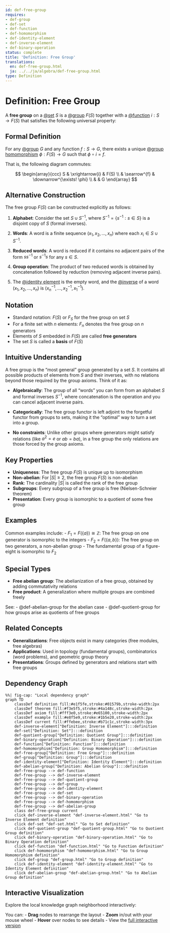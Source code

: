 ```yaml
---
id: def-free-group
requires:
- def-group
- def-set
- def-function
- def-homomorphism
- def-identity-element
- def-inverse-element
- def-binary-operation
status: complete
title: 'Definition: Free Group'
translations:
  en: def-free-group.html
  ja: ../../ja/algebra/def-free-group.html
type: Definition
---
```


# Definition: Free Group {#def-free-group}

A **free group** on a [@set](../logic-set-theory/def-set.qmd) $S$ is a [@group](def-group.qmd) $F(S)$ together with a [@function](../logic-set-theory/def-function.qmd) $i: S \to F(S)$ that satisfies the following universal property:

## Formal Definition

For any [@group](def-group.qmd) $G$ and any function $f: S \to G$, there exists a unique [@group homomorphism](def-homomorphism.qmd) $\phi: F(S) \to G$ such that $\phi \circ i = f$.

That is, the following diagram commutes:

$$
\begin{array}{ccc}
S & \xrightarrow{i} & F(S) \\
& \searrow^{f} & \downarrow^{\exists! \phi} \\
& & G
\end{array}
$$

## Alternative Construction

The free group $F(S)$ can be constructed explicitly as follows:

1. **Alphabet**: Consider the set $S \cup S^{-1}$, where $S^{-1} = \{s^{-1} : s \in S\}$ is a disjoint copy of $S$ (formal inverses).

2. **Words**: A word is a finite sequence $(x_1, x_2, \ldots, x_n)$ where each $x_i \in S \cup S^{-1}$.

3. **Reduced words**: A word is reduced if it contains no adjacent pairs of the form $ss^{-1}$ or $s^{-1}s$ for any $s \in S$.

4. **Group operation**: The product of two reduced words is obtained by concatenation followed by reduction (removing adjacent inverse pairs).

5. The [@identity element](def-identity-element.qmd) is the empty word, and the [@inverse](def-inverse-element.qmd) of a word $(x_1, x_2, \ldots, x_n)$ is $(x_n^{-1}, \ldots, x_2^{-1}, x_1^{-1})$.

## Notation

- Standard notation: $F(S)$ or $F_S$ for the free group on set $S$
- For a finite set with $n$ elements: $F_n$ denotes the free group on $n$ generators
- Elements of $S$ embedded in $F(S)$ are called **free generators**
- The set $S$ is called a **basis** of $F(S)$

## Intuitive Understanding

A free group is the "most general" group generated by a set $S$. It contains all possible products of elements from $S$ and their inverses, with no relations beyond those required by the group axioms. Think of it as:

- **Algebraically**: The group of all "words" you can form from an alphabet $S$ and formal inverses $S^{-1}$, where concatenation is the operation and you can cancel adjacent inverse pairs.

- **Categorically**: The free group functor is left adjoint to the forgetful functor from groups to sets, making it the "optimal" way to turn a set into a group.

- **No constraints**: Unlike other groups where generators might satisfy relations (like $a^2 = e$ or $ab = ba$), in a free group the only relations are those forced by the group axioms.

## Key Properties

- **Uniqueness**: The free group $F(S)$ is unique up to isomorphism
- **Non-abelian**: For $|S| \geq 2$, the free group $F(S)$ is non-abelian
- **Rank**: The cardinality $|S|$ is called the rank of the free group
- **Subgroups**: Every subgroup of a free group is free (Nielsen-Schreier theorem)
- **Presentation**: Every group is isomorphic to a quotient of some free group

## Examples

Common examples include:
- $F_1 = F(\{a\}) \cong \mathbb{Z}$: The free group on one generator is isomorphic to the integers
- $F_2 = F(\{a, b\})$: The free group on two generators, a non-abelian group
- The fundamental group of a figure-eight is isomorphic to $F_2$

## Special Types

- **Free abelian group**: The abelianization of a free group, obtained by adding commutativity relations
- **Free product**: A generalization where multiple groups are combined freely

See:
- @def-abelian-group for the abelian case
- @def-quotient-group for how groups arise as quotients of free groups

## Related Concepts

- **Generalizations**: Free objects exist in many categories (free modules, free algebras)
- **Applications**: Used in topology (fundamental groups), combinatorics (word problems), and geometric group theory
- **Presentations**: Groups defined by generators and relations start with free groups

## Dependency Graph

```mermaid
%%| fig-cap: "Local dependency graph"
graph TD
    classDef definition fill:#e1f5fe,stroke:#01579b,stroke-width:2px
    classDef theorem fill:#f3e5f5,stroke:#4a148c,stroke-width:2px
    classDef axiom fill:#fff3e0,stroke:#e65100,stroke-width:2px
    classDef example fill:#e8f5e9,stroke:#1b5e20,stroke-width:2px
    classDef current fill:#ffebee,stroke:#b71c1c,stroke-width:3px
    def-inverse-element["Definition: Inverse Element"]:::definition
    def-set["Definition: Set"]:::definition
    def-quotient-group["Definition: Quotient Group"]:::definition
    def-binary-operation["Definition: Binary Operation"]:::definition
    def-function["Definition: Function"]:::definition
    def-homomorphism["Definition: Group Homomorphism"]:::definition
    def-free-group["Definition: Free Group"]:::definition
    def-group["Definition: Group"]:::definition
    def-identity-element["Definition: Identity Element"]:::definition
    def-abelian-group["Definition: Abelian Group"]:::definition
    def-free-group --> def-function
    def-free-group --> def-inverse-element
    def-free-group --> def-quotient-group
    def-free-group --> def-group
    def-free-group --> def-identity-element
    def-free-group --> def-set
    def-free-group --> def-binary-operation
    def-free-group --> def-homomorphism
    def-free-group --> def-abelian-group
    class def-free-group current
    click def-inverse-element "def-inverse-element.html" "Go to Inverse Element definition"
    click def-set "def-set.html" "Go to Set definition"
    click def-quotient-group "def-quotient-group.html" "Go to Quotient Group definition"
    click def-binary-operation "def-binary-operation.html" "Go to Binary Operation definition"
    click def-function "def-function.html" "Go to Function definition"
    click def-homomorphism "def-homomorphism.html" "Go to Group Homomorphism definition"
    click def-group "def-group.html" "Go to Group definition"
    click def-identity-element "def-identity-element.html" "Go to Identity Element definition"
    click def-abelian-group "def-abelian-group.html" "Go to Abelian Group definition"
```

## Interactive Visualization

Explore the local knowledge graph neighborhood interactively:

::: {.graph-viz data-id="def-free-group" data-width="700" data-height="500"}
:::

You can:
- **Drag** nodes to rearrange the layout
- **Zoom** in/out with your mouse wheel
- **Hover** over nodes to see details
- View the [full interactive version](../../output/interactive/en/def-free-group.html){target="_blank"}
